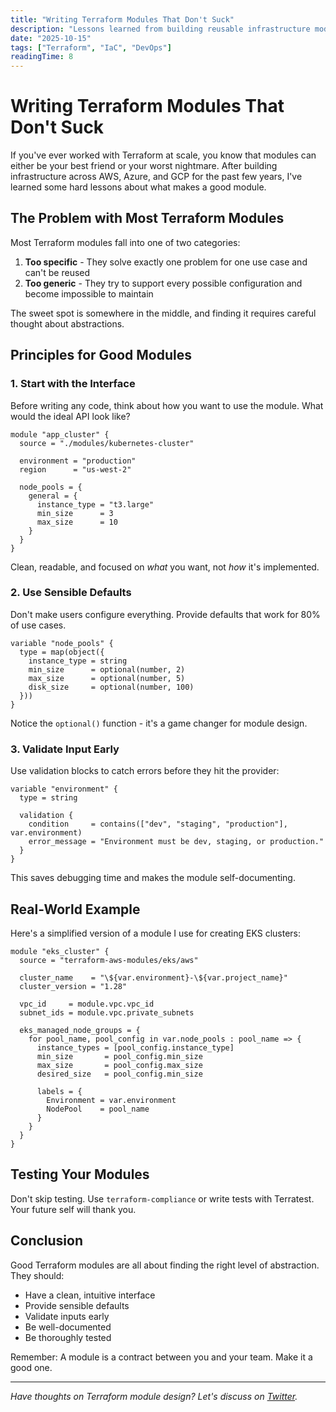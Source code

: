 ```yaml
---
title: "Writing Terraform Modules That Don't Suck"
description: "Lessons learned from building reusable infrastructure modules across three cloud providers. Spoiler: it's all about the abstractions."
date: "2025-10-15"
tags: ["Terraform", "IaC", "DevOps"]
readingTime: 8
---
```


# Writing Terraform Modules That Don't Suck

If you've ever worked with Terraform at scale, you know that modules can either be your best friend or your worst nightmare. After building infrastructure across AWS, Azure, and GCP for the past few years, I've learned some hard lessons about what makes a good module.

## The Problem with Most Terraform Modules

Most Terraform modules fall into one of two categories:

1. **Too specific** - They solve exactly one problem for one use case and can't be reused
2. **Too generic** - They try to support every possible configuration and become impossible to maintain

The sweet spot is somewhere in the middle, and finding it requires careful thought about abstractions.

## Principles for Good Modules

### 1. Start with the Interface

Before writing any code, think about how you want to use the module. What would the ideal API look like?

```hcl
module "app_cluster" {
  source = "./modules/kubernetes-cluster"
  
  environment = "production"
  region      = "us-west-2"
  
  node_pools = {
    general = {
      instance_type = "t3.large"
      min_size      = 3
      max_size      = 10
    }
  }
}
```

Clean, readable, and focused on *what* you want, not *how* it's implemented.

### 2. Use Sensible Defaults

Don't make users configure everything. Provide defaults that work for 80% of use cases.

```hcl
variable "node_pools" {
  type = map(object({
    instance_type = string
    min_size      = optional(number, 2)
    max_size      = optional(number, 5)
    disk_size     = optional(number, 100)
  }))
}
```

Notice the `optional()` function - it's a game changer for module design.

### 3. Validate Input Early

Use validation blocks to catch errors before they hit the provider:

```hcl
variable "environment" {
  type = string
  
  validation {
    condition     = contains(["dev", "staging", "production"], var.environment)
    error_message = "Environment must be dev, staging, or production."
  }
}
```

This saves debugging time and makes the module self-documenting.

## Real-World Example

Here's a simplified version of a module I use for creating EKS clusters:

```hcl
module "eks_cluster" {
  source = "terraform-aws-modules/eks/aws"
  
  cluster_name    = "\${var.environment}-\${var.project_name}"
  cluster_version = "1.28"
  
  vpc_id     = module.vpc.vpc_id
  subnet_ids = module.vpc.private_subnets
  
  eks_managed_node_groups = {
    for pool_name, pool_config in var.node_pools : pool_name => {
      instance_types = [pool_config.instance_type]
      min_size       = pool_config.min_size
      max_size       = pool_config.max_size
      desired_size   = pool_config.min_size
      
      labels = {
        Environment = var.environment
        NodePool    = pool_name
      }
    }
  }
}
```

## Testing Your Modules

Don't skip testing. Use `terraform-compliance` or write tests with Terratest. Your future self will thank you.

## Conclusion

Good Terraform modules are all about finding the right level of abstraction. They should:

- Have a clean, intuitive interface
- Provide sensible defaults
- Validate inputs early
- Be well-documented
- Be thoroughly tested

Remember: A module is a contract between you and your team. Make it a good one.

---

*Have thoughts on Terraform module design? Let's discuss on [Twitter](https://x.com/botisarkar).*




